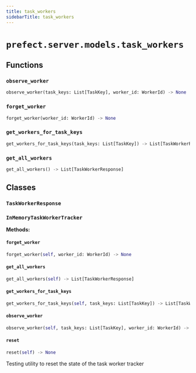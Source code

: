 ```yaml
---
title: task_workers
sidebarTitle: task_workers
---
```


# `prefect.server.models.task_workers`

## Functions

### `observe_worker` <sup><a href="https://github.com/prefecthq/prefect/blob/main/src/prefect/server/models/task_workers.py#L86" target="_blank"><Icon icon="github" style="width: 14px; height: 14px;" /></a></sup>

```python
observe_worker(task_keys: List[TaskKey], worker_id: WorkerId) -> None
```

### `forget_worker` <sup><a href="https://github.com/prefecthq/prefect/blob/main/src/prefect/server/models/task_workers.py#L93" target="_blank"><Icon icon="github" style="width: 14px; height: 14px;" /></a></sup>

```python
forget_worker(worker_id: WorkerId) -> None
```

### `get_workers_for_task_keys` <sup><a href="https://github.com/prefecthq/prefect/blob/main/src/prefect/server/models/task_workers.py#L99" target="_blank"><Icon icon="github" style="width: 14px; height: 14px;" /></a></sup>

```python
get_workers_for_task_keys(task_keys: List[TaskKey]) -> List[TaskWorkerResponse]
```

### `get_all_workers` <sup><a href="https://github.com/prefecthq/prefect/blob/main/src/prefect/server/models/task_workers.py#L105" target="_blank"><Icon icon="github" style="width: 14px; height: 14px;" /></a></sup>

```python
get_all_workers() -> List[TaskWorkerResponse]
```

## Classes

### `TaskWorkerResponse` <sup><a href="https://github.com/prefecthq/prefect/blob/main/src/prefect/server/models/task_workers.py#L16" target="_blank"><Icon icon="github" style="width: 14px; height: 14px;" /></a></sup>

### `InMemoryTaskWorkerTracker` <sup><a href="https://github.com/prefecthq/prefect/blob/main/src/prefect/server/models/task_workers.py#L22" target="_blank"><Icon icon="github" style="width: 14px; height: 14px;" /></a></sup>

**Methods:**

#### `forget_worker` <sup><a href="https://github.com/prefecthq/prefect/blob/main/src/prefect/server/models/task_workers.py#L39" target="_blank"><Icon icon="github" style="width: 14px; height: 14px;" /></a></sup>

```python
forget_worker(self, worker_id: WorkerId) -> None
```

#### `get_all_workers` <sup><a href="https://github.com/prefecthq/prefect/blob/main/src/prefect/server/models/task_workers.py#L60" target="_blank"><Icon icon="github" style="width: 14px; height: 14px;" /></a></sup>

```python
get_all_workers(self) -> List[TaskWorkerResponse]
```

#### `get_workers_for_task_keys` <sup><a href="https://github.com/prefecthq/prefect/blob/main/src/prefect/server/models/task_workers.py#L51" target="_blank"><Icon icon="github" style="width: 14px; height: 14px;" /></a></sup>

```python
get_workers_for_task_keys(self, task_keys: List[TaskKey]) -> List[TaskWorkerResponse]
```

#### `observe_worker` <sup><a href="https://github.com/prefecthq/prefect/blob/main/src/prefect/server/models/task_workers.py#L28" target="_blank"><Icon icon="github" style="width: 14px; height: 14px;" /></a></sup>

```python
observe_worker(self, task_keys: List[TaskKey], worker_id: WorkerId) -> None
```

#### `reset` <sup><a href="https://github.com/prefecthq/prefect/blob/main/src/prefect/server/models/task_workers.py#L74" target="_blank"><Icon icon="github" style="width: 14px; height: 14px;" /></a></sup>

```python
reset(self) -> None
```

Testing utility to reset the state of the task worker tracker

